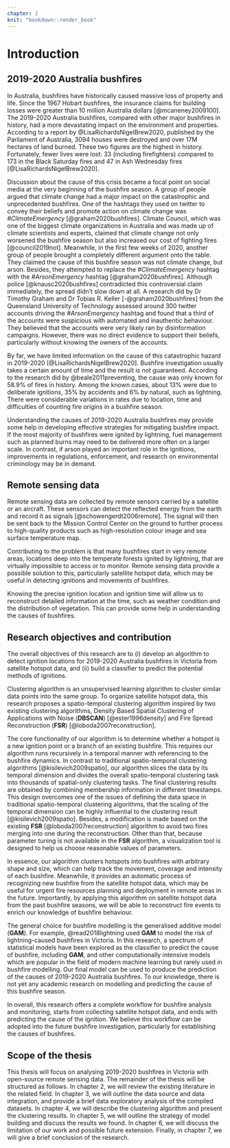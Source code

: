 ```yaml
---
chapter: 2
knit: "bookdown::render_book"
---
```


# Introduction {#ch:introduction}

## 2019-2020 Australia bushfires

In Australia, bushfires have historically caused massive loss of property and life. Since the 1967 Hobart bushfires, the insurance claims for building losses were greater than 10 million Australia dollars [@mcaneney2009100]. The 2019-2020 Australia bushfires, compared with other major bushfires in history, had a more devastating impact on the environment and properties.  According to a report by @LisaRichardsNigelBrew2020, published by the Parliament of Australia, 3094 houses were destroyed and over 17M hectares of land burned. These two figures are the highest in history. Fortunately, fewer lives were lost: 33 (including firefighters) compared to 173 in the Black Saturday fires and 47 in Ash Wednesday fires [@LisaRichardsNigelBrew2020].

Discussion about the cause of this crisis became a focal point on social media at the very beginning of the bushfire season. A group of people argued that climate change had a major impact on the catastrophic and unprecedented bushfires. One of the hashtags they used on twitter to convey their beliefs and promote action on climate change was *#ClimateEmergency* [@graham2020bushfires]. Climate Council, which was one of the biggest climate organizations in Australia and was made up of climate scientists and experts, claimed that climate change not only worsened the bushfire season but also increased our cost of fighting fires [@council2019not]. Meanwhile, in the first few weeks of 2020, another group of people brought a completely different argument onto the table. They claimed the cause of this bushfire season was not climate change, but arson. Besides, they attempted to replace the *#ClimateEmergency* hashtag with the *#ArsonEmergency* hashtag [@graham2020bushfires]. Although police [@knausc2020bushfires] contradicted this controversial claim immediately, the spread didn’t slow down at all. A research did by Dr Timothy Graham and Dr Tobias R. Keller [-@graham2020bushfires] from the Queensland University of Technology assessed around 300 twitter accounts driving the *#ArsonEmergency* hashtag and found that a third of the accounts were suspicious with automated and inauthentic behaviour. They believed that the accounts were very likely ran by disinformation campaigns. However, there was no direct evidence to support their beliefs, particularly without knowing the owners of the accounts. 

By far, we have limited information on the cause of this catastrophic hazard in 2019-2020 [@LisaRichardsNigelBrew2020]. Bushfire investigation usually takes a certain amount of time and the result is not guaranteed. According to the research did by @beale2011preventing, the cause was only known for 58.9% of fires in history. Among the known cases, about 13% were due to deliberate ignitions, 35% by accidents and 6% by natural, such as lightning. There were considerable variations in rates due to location, time and difficulties of counting fire origins in a bushfire season.

Understanding the causes of 2019-2020 Australia bushfires may provide some help in developing effective strategies for mitigating bushfire impact. If the most majority of bushfires were ignited by lightning, fuel management such as planned burns may need to be delivered more often on a larger scale. In contrast, if arson played an important role in the ignitions, improvements in regulations, enforcement, and research on environmental criminology may be in demand.


## Remote sensing data

Remote sensing data are collected by remote sensors carried by a satellite or an aircraft. These sensors can detect the reflected energy from the earth and record it as signals [@schowengerdt2006remote]. The signal will then be sent back to the Mission Control Center on the ground to further process to high-quality products such as high-resolution colour image and sea surface temperature map.

Contributing to the problem is that many bushfires start in very remote areas, locations deep into the temperate forests ignited by lightning, that are virtually impossible to access or to monitor. Remote sensing data provide a possible solution to this, particularly satellite hotspot data, which may be useful in detecting ignitions and movements of bushfires. 

Knowing the precise ignition location and ignition time will allow us to reconstruct detailed information at the time, such as weather condition and the distribution of vegetation. This can provide some help in understanding the causes of bushfires.


## Research objectives and contribution

<!--

This research explore the potential methods of fire ignition during 2019-2020 Australia bushfires season based on the new availability of satellite data. Satellite data provides the opportunity to more objectively study ignition locations, particularly in less accessible regions.

The overall research aim is to provide probabilistic estimates of the cause of fire ignition for the 2019-2020 bushfires. Several smaller research questions that being addressed are:

  1. Using satellite hotspots data can we detect ignition time and location? 
  2. How do the characteristics of 2019-2020 bushfires compare to historical bushfires?
  3. Can data from other sources including vegetation, weather, proximity to road and recreation sites help to inform ignition type?

-->

The overall objectives of this research are to (i) develop an algorithm to detect ignition locations for 2019-2020 Australia bushfires in Victoria from satellite hotspot data, and (ii) build a classifier to predict the potential methods of ignitions. 


Clustering algorithm is an unsupervised learning algorithm to cluster similar data points into the same group. To organize satellite hotspot data, this research proposes a spatio-temporal clustering algorithm inspired by two existing clustering algorithms, Density Based Spatial Clustering of Applications with Noise (**DBSCAN**) [@ester1996density] and Fire Spread Reconstruction (**FSR**) [@loboda2007reconstruction]. 

The core functionality of our algorithm is to determine whether a hotspot is a new ignition point or a branch of an existing bushfire. This requires our algorithm runs recursively in a temporal manner with referencing to the bushfire dynamics. In contrast to traditional spatio-temporal clustering algorithms [@kisilevich2009spatio], our algorithm slices the data by its temporal dimension and divides the overall spatio-temporal clustering task into thousands of spatial-only clustering tasks. The final clustering results are obtained by combining membership information in different timestamps. This design overcomes one of the issues of defining the data space in traditional spatio-temporal clustering algorithms, that the scaling of the temporal dimension can be highly influential to the clustering result [@kisilevich2009spatio]. Besides, a modification is made based on the existing **FSR** [@loboda2007reconstruction] algorithm to avoid two fires merging into one during the reconstruction. Other than that, because parameter tuning is not available in the **FSR** algorithm, a visualization tool is designed to help us choose reasonable values of parameters. 

In essence, our algorithm clusters hotspots into bushfires with arbitrary shape and size, which can help track the movement, coverage and intensity of each bushfire. Meanwhile, it provides an automatic process of recognizing new bushfire from the satellite hotspot data, which may be useful for urgent fire resources planning and deployment in remote areas in the future. Importantly, by applying this algorithm on satellite hotspot data from the past bushfire seasons, we will be able to reconstruct fire events to enrich our knowledge of bushfire behaviour.


The general choice for bushfire modelling is the generalised additive model (**GAM**). For example, @read2018lightning used **GAM** to model the risk of lightning-caused bushfires in Victoria. In this research, a spectrum of statistical models have been explored as the classifier to predict the cause of bushfire, including **GAM**, and other computationally intensive models which are popular in the field of modern machine learning but rarely used in bushfire modelling. Our final model can be used to produce the prediction of the causes of 2019-2020 Australia bushfires. To our knowledge, there is not yet any academic research on modelling and predicting the cause of this bushfire season.


In overall, this research offers a complete workflow for bushfire analysis and monitoring, starts from collecting satellite hotspot data, and ends with predicting the cause of the ignition. We believe this workflow can be adopted into the future bushfire investigation, particularly for establishing the causes of bushfires.


## Scope of the thesis

This thesis will focus on analysing 2019-2020 bushfires in Victoria with open-source remote sensing data. The remainder of the thesis will be structured as follows. In chapter 2, we will review the existing literature in the related field. In chapter 3, we will outline the data source and data integration, and provide a brief data exploratory analysis of the compiled datasets. In chapter 4, we will describe the clustering algorithm and present the clustering results. In chapter 5, we will outline the strategy of model building and discuss the results we found. In chapter 6, we will discuss the limitation of our work and possible future extension. Finally, in chapter 7, we will give a brief conclusion of the research. 





